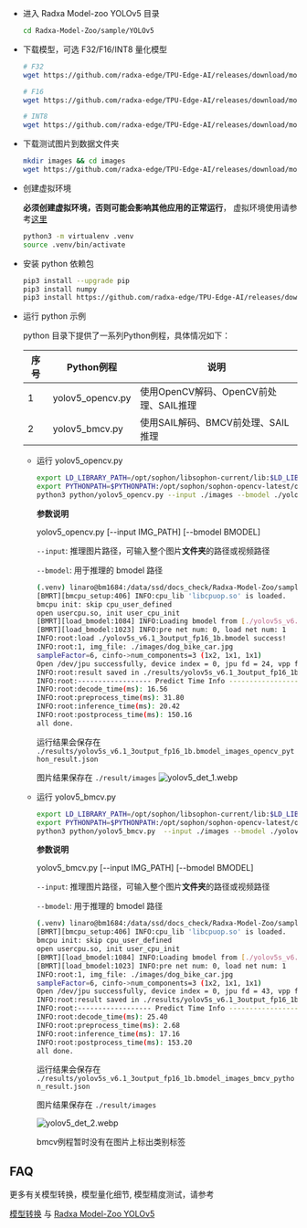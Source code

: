 - 进入 Radxa Model-zoo YOLOv5 目录
  ```bash
  cd Radxa-Model-Zoo/sample/YOLOv5
  ```
- 下载模型，可选 F32/F16/INT8 量化模型

  ```bash
  # F32
  wget https://github.com/radxa-edge/TPU-Edge-AI/releases/download/model-zoo/yolov5s_v6.1_3output_fp32_1b.bmodel

  # F16
  wget https://github.com/radxa-edge/TPU-Edge-AI/releases/download/model-zoo/yolov5s_v6.1_3output_fp16_1b.bmodel

  # INT8
  wget https://github.com/radxa-edge/TPU-Edge-AI/releases/download/model-zoo/yolov5s_v6.1_3output_int8_1b.bmodel
  ```

- 下载测试图片到数据文件夹

  ```bash
  mkdir images && cd images
  wget https://github.com/radxa-edge/TPU-Edge-AI/releases/download/model-zoo/dog_bike_car.jpg
  ```

- 创建虚拟环境

  **必须创建虚拟环境，否则可能会影响其他应用的正常运行**， 虚拟环境使用请参考[这里](../ai-tools/virtualenv_usage)

  ```bash
  python3 -m virtualenv .venv
  source .venv/bin/activate
  ```

- 安装 python 依赖包
  ```bash
  pip3 install --upgrade pip
  pip3 install numpy
  pip3 install https://github.com/radxa-edge/TPU-Edge-AI/releases/download/v0.1.0/sophon_arm-3.7.0-py3-none-any.whl
  ```
- 运行 python 示例

  python 目录下提供了一系列Python例程，具体情况如下：

  | 序号 | Python例程       | 说明                                   |
  | ---- | ---------------- | -------------------------------------- |
  | 1    | yolov5_opencv.py | 使用OpenCV解码、OpenCV前处理、SAIL推理 |
  | 2    | yolov5_bmcv.py   | 使用SAIL解码、BMCV前处理、SAIL推理     |

  - 运行 yolov5_opencv.py

    ```bash
    export LD_LIBRARY_PATH=/opt/sophon/libsophon-current/lib:$LD_LIBRARY_PATH
    export PYTHONPATH=$PYTHONPATH:/opt/sophon/sophon-opencv-latest/opencv-python/
    python3 python/yolov5_opencv.py --input ./images --bmodel ./yolov5s_v6.1_3output_fp16_1b.bmodel
    ```

    **参数说明**

    yolov5_opencv.py [--input IMG_PATH] [--bmodel BMODEL]

    `--input`: 推理图片路径，可输入整个图片**文件夹**的路径或视频路径

    `--bmodel`: 用于推理的 bmodel 路径

    ```bash
    (.venv) linaro@bm1684:/data/ssd/docs_check/Radxa-Model-Zoo/sample/YOLOv5$ python3 python/yolov5_opencv.py --input ./images --bmodel ./yolov5s_v6.1_3output_fp16_1b.bmodel
    [BMRT][bmcpu_setup:406] INFO:cpu_lib 'libcpuop.so' is loaded.
    bmcpu init: skip cpu_user_defined
    open usercpu.so, init user_cpu_init
    [BMRT][load_bmodel:1084] INFO:Loading bmodel from [./yolov5s_v6.1_3output_fp16_1b.bmodel]. Thanks for your patience...
    [BMRT][load_bmodel:1023] INFO:pre net num: 0, load net num: 1
    INFO:root:load ./yolov5s_v6.1_3output_fp16_1b.bmodel success!
    INFO:root:1, img_file: ./images/dog_bike_car.jpg
    sampleFactor=6, cinfo->num_components=3 (1x2, 1x1, 1x1)
    Open /dev/jpu successfully, device index = 0, jpu fd = 24, vpp fd = 25
    INFO:root:result saved in ./results/yolov5s_v6.1_3output_fp16_1b.bmodel_images_opencv_python_result.json
    INFO:root:------------------ Predict Time Info ----------------------
    INFO:root:decode_time(ms): 16.56
    INFO:root:preprocess_time(ms): 31.80
    INFO:root:inference_time(ms): 20.42
    INFO:root:postprocess_time(ms): 150.16
    all done.
    ```

    运行结果会保存在 `./results/yolov5s_v6.1_3output_fp16_1b.bmodel_images_opencv_python_result.json`

    图片结果保存在 `./result/images`
    ![yolov5_det_1.webp](/img/general-tutorial/tpu_ai/yolov5_det_1.webp)

  - 运行 yolov5_bmcv.py

    ```bash
    export LD_LIBRARY_PATH=/opt/sophon/libsophon-current/lib:$LD_LIBRARY_PATH
    export PYTHONPATH=$PYTHONPATH:/opt/sophon/sophon-opencv-latest/opencv-python/
    python3 python/yolov5_bmcv.py  --input ./images --bmodel ./yolov5s_v6.1_3output_fp16_1b.bmodel
    ```

    **参数说明**

    yolov5_bmcv.py [--input IMG_PATH] [--bmodel BMODEL]

    `--input`: 推理图片路径，可输入整个图片**文件夹**的路径或视频路径

    `--bmodel`: 用于推理的 bmodel 路径

    ```bash
    (.venv) linaro@bm1684:/data/ssd/docs_check/Radxa-Model-Zoo/sample/YOLOv5$         python3 python/yolov5_bmcv.py  --input ./images --bmodel ./yolov5s_v6.1_3output_fp16_1b.bmodel
    [BMRT][bmcpu_setup:406] INFO:cpu_lib 'libcpuop.so' is loaded.
    bmcpu init: skip cpu_user_defined
    open usercpu.so, init user_cpu_init
    [BMRT][load_bmodel:1084] INFO:Loading bmodel from [./yolov5s_v6.1_3output_fp16_1b.bmodel]. Thanks for your patience...
    [BMRT][load_bmodel:1023] INFO:pre net num: 0, load net num: 1
    INFO:root:1, img_file: ./images/dog_bike_car.jpg
    sampleFactor=6, cinfo->num_components=3 (1x2, 1x1, 1x1)
    Open /dev/jpu successfully, device index = 0, jpu fd = 43, vpp fd = 44
    INFO:root:result saved in ./results/yolov5s_v6.1_3output_fp16_1b.bmodel_images_bmcv_python_result.json
    INFO:root:------------------ Predict Time Info ----------------------
    INFO:root:decode_time(ms): 25.40
    INFO:root:preprocess_time(ms): 2.68
    INFO:root:inference_time(ms): 17.16
    INFO:root:postprocess_time(ms): 153.20
    all done.
    ```

    运行结果会保存在 `./results/yolov5s_v6.1_3output_fp16_1b.bmodel_images_bmcv_python_result.json`

    图片结果保存在 `./result/images`

    ![yolov5_det_2.webp](/img/general-tutorial/tpu_ai/yolov5_det_2.webp)

    bmcv例程暂时没有在图片上标出类别标签

## FAQ

更多有关模型转换，模型量化细节, 模型精度测试，请参考

[模型转换](../../model-compile) 与 [Radxa Model-Zoo YOLOv5](https://github.com/zifeng-radxa/Radxa-Model-Zoo/tree/release/sample/YOLOv5)
